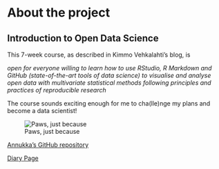 
# About the project

## Introduction to Open Data Science

This 7-week course, as described in Kimmo Vehkalahti's blog, is

_open for everyone willing to learn how to use RStudio, R Markdown and GitHub (state-of-the-art tools of data science) to visualise and analyse open data with multivariate statistical methods following principles and practices of reproducible research_

The course sounds exciting enough for me to cha(lle)nge my plans and become a data scientist!

![Paws, just because](C:/Users/annuk/OneDrive/Uni of Helsinki/Introduction to Opean Data Science/IODS-project/paws.png)

[Annukka's GitHub repository](https://github.com/msnxt/IODS-project)  

[Diary Page](https://msnxt.github.io/IODS-project/)

